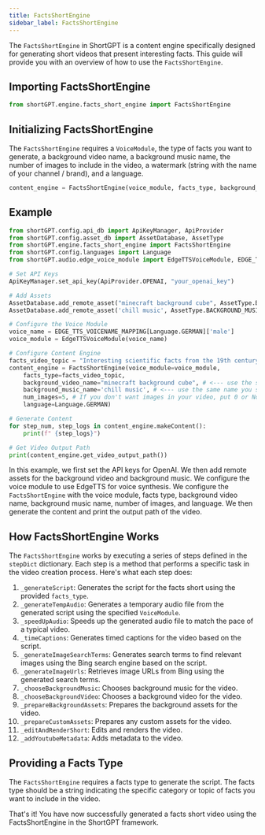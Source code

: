 ---
title: FactsShortEngine
sidebar_label: FactsShortEngine
---

The `FactsShortEngine` in ShortGPT is a content engine specifically designed for generating short videos that present interesting facts. This guide will provide you with an overview of how to use the `FactsShortEngine`.

## Importing FactsShortEngine

```python
from shortGPT.engine.facts_short_engine import FactsShortEngine
```

## Initializing FactsShortEngine

The `FactsShortEngine` requires a `VoiceModule`, the type of facts you want to generate, a background video name, a background music name,  the number of images to include in the video, a watermark (string with the name of your channel / brand), and a language.

```python
content_engine = FactsShortEngine(voice_module, facts_type, background_video_name, background_music_name, num_images=None, watermark=None, language=Language.ENGLISH)
```

## Example

```python
from shortGPT.config.api_db import ApiKeyManager, ApiProvider
from shortGPT.config.asset_db import AssetDatabase, AssetType
from shortGPT.engine.facts_short_engine import FactsShortEngine
from shortGPT.config.languages import Language
from shortGPT.audio.edge_voice_module import EdgeTTSVoiceModule, EDGE_TTS_VOICENAME_MAPPING

# Set API Keys
ApiKeyManager.set_api_key(ApiProvider.OPENAI, "your_openai_key")

# Add Assets
AssetDatabase.add_remote_asset("minecraft background cube", AssetType.BACKGROUND_VIDEO, "https://www.youtube.com/watch?v=Pt5_GSKIWQM")
AssetDatabase.add_remote_asset('chill music', AssetType.BACKGROUND_MUSIC, "https://www.youtube.com/watch?v=uUu1NcSHg2E")

# Configure the Voice Module
voice_name = EDGE_TTS_VOICENAME_MAPPING[Language.GERMAN]['male']
voice_module = EdgeTTSVoiceModule(voice_name)

# Configure Content Engine
facts_video_topic = "Interesting scientific facts from the 19th century"
content_engine = FactsShortEngine(voice_module=voice_module,
    facts_type=facts_video_topic,
    background_video_name="minecraft background cube", # <--- use the same name you saved in the AssetDatabase
    background_music_name='chill music', # <--- use the same name you saved in the AssetDatabase
    num_images=5, # If you don't want images in your video, put 0 or None
    language=Language.GERMAN)

# Generate Content
for step_num, step_logs in content_engine.makeContent():
    print(f" {step_logs}")

# Get Video Output Path
print(content_engine.get_video_output_path())
```

In this example, we first set the API keys for OpenAI. We then add remote assets for the background video and background music. We configure the voice module to use EdgeTTS for voice synthesis. We configure the `FactsShortEngine` with the voice module, facts type, background video name, background music name, number of images, and language. We then generate the content and print the output path of the video.

## How FactsShortEngine Works

The `FactsShortEngine` works by executing a series of steps defined in the `stepDict` dictionary. Each step is a method that performs a specific task in the video creation process. Here's what each step does:

1. `_generateScript`: Generates the script for the facts short using the provided `facts_type`.
2. `_generateTempAudio`: Generates a temporary audio file from the generated script using the specified `VoiceModule`.
3. `_speedUpAudio`: Speeds up the generated audio file to match the pace of a typical video.
4. `_timeCaptions`: Generates timed captions for the video based on the script.
5. `_generateImageSearchTerms`: Generates search terms to find relevant images using the Bing search engine based on the script.
6. `_generateImageUrls`: Retrieves image URLs from Bing using the generated search terms.
7. `_chooseBackgroundMusic`: Chooses background music for the video.
8. `_chooseBackgroundVideo`: Chooses a background video for the video.
9. `_prepareBackgroundAssets`: Prepares the background assets for the video.
10. `_prepareCustomAssets`: Prepares any custom assets for the video.
11. `_editAndRenderShort`: Edits and renders the video.
12. `_addYoutubeMetadata`: Adds metadata to the video.


## Providing a Facts Type

The `FactsShortEngine` requires a facts type to generate the script. The facts type should be a string indicating the specific category or topic of facts you want to include in the video.


That's it! You have now successfully generated a facts short video using the FactsShortEngine in the ShortGPT framework.